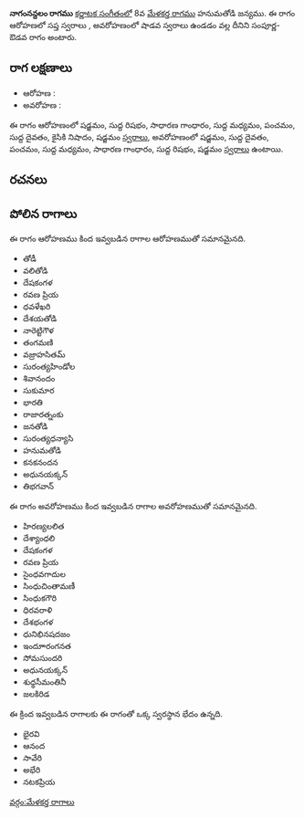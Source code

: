 {{Infobox ragam
	| name          	= నాగంనన్దలం
	| synonym	    	= 
	| mela          	= 
	| chakra        	= 
	| janaka        	= 
	| type          	= సంపూర్ణ-శాడవ
	| arohanam      	= {{svaraC|S|R1|G2|M1|P|D1|N2|S'}} 
	| avarohanam    	= {{svaraC|S'|D1|P|M1|G2|R1|S}}
	| jeeva         	=
	| chhaya        	=
	| nyasa         	=
	| vishesha      	= 
	| equivalent  		= 
}}
{{కర్ణాటక సంగీత రాగాలు}}
'''నాగంనన్దలం రాగము''' [[కర్ణాటక సంగీతం]]లో 8వ [[మేళకర్త రాగము]] హనుమతోడి జన్యము.  ఈ రాగం ఆరోహణలో సప్త స్వరాలు , అవరోహణంలో షాడవ స్వరాలు ఉండడం వల్ల దీనిని సంపూర్ణ-ఔడవ రాగం అంటారు.


==రాగ లక్షణాలు==


* ఆరోహణ : {{svaraC|S|R1|G2|M1|P|D1|N2|S'}} 
* అవరోహణ : {{svaraC|S'|D1|P|M1|G2|R1|S}}

ఈ రాగం ఆరోహణంలో షడ్జమం, సుద్ద రిషభం, సాధారణ గాంధారం, సుద్ద మధ్యమం, పంచమం, సుద్ద దైవతం, కైసికి నిషాదం, షడ్జమం [[స్వరాలు]], అవరోహణంలో షడ్జమం, సుద్ద దైవతం, పంచమం, సుద్ద మధ్యమం, సాధారణ గాంధారం, సుద్ద రిషభం, షడ్జమం [[స్వరాలు]] ఉంటాయి.

==రచనలు==



==పోలిన రాగాలు==
ఈ రాగం ఆరోహణము కింద ఇవ్వబడిన రాగాల ఆరోహణముతో సమానమైనది.
* తోడీ
* వలితోడి
* దేషకంగళ
* రవణ ప్రియ
* ధవళేఖరి
* దేశయతోడి
* నారెట్టిగౌళ
* తంగమణి
* వజ్రాహసితమ్
* సురంత్యహిండోల
* శివానందం
* సుకుమార
* భారతి
* రాజారత్నంకు
* జనతోడి
* సురంత్యధన్యాసి
* హనుమతోడి
* కనకనందన
* అధునయక్కన్
* తిభగవాన్

ఈ రాగం అవరోహణము కింద ఇవ్వబడిన రాగాల అవరోహణముతో సమానమైనది.
* హిరణ్యలలిత
* దేశ్యాంధలి
* దేషకంగళ
* రవణ ప్రియ
* సైంధవగాదుల
* సింధుచింతామణీ
* సింధుకగౌరి
* ధిరవరాళి
* దేశభంగళ
* ధునిభినషదజం
* ఇందూారంగనత
* సోమసుందరి
* అధునయక్కన్
* శుధ్ధసీమంతినీ
* జలకిరిడ

ఈ క్రింద ఇవ్వబడిన రాగాలకు ఈ రాగంతో ఒక్క స్వరస్థాన భేదం ఉన్నది.
* భైరవి
* ఆనంద
* సావేరి
* అభేరి
* నటకప్రియ



[[వర్గం:మేళకర్త రాగాలు]]